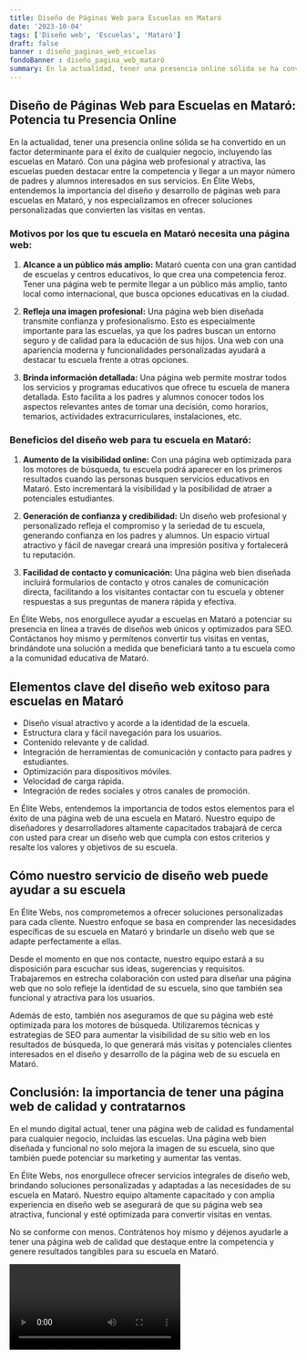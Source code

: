 ```yaml
---
title: Diseño de Páginas Web para Escuelas en Mataró
date: '2023-10-04'
tags: ['Diseño web', 'Escuelas', 'Mataró']
draft: false
banner : diseño_paginas_web_escuelas
fondoBanner : diseño_pagina_web_mataró
summary: En la actualidad, tener una presencia online sólida se ha convertido en un factor determinante para el éxito de cualquier negocio, incluyendo las escuelas en Mataró. Con una página web profesional y atractiva, las escuelas pueden destacar entre la competencia y llegar a un mayor número de padres y alumnos interesados en sus servicios. En Élite Webs, entendemos la importancia del diseño y desarrollo de páginas web para escuelas en Mataró, y nos especializamos en ofrecer soluciones personalizadas que convierten las visitas en ventas.
---
```


## Diseño de Páginas Web para Escuelas en Mataró: Potencia tu Presencia Online

En la actualidad, tener una presencia online sólida se ha convertido en un factor determinante para el éxito de cualquier negocio, incluyendo las escuelas en Mataró. Con una página web profesional y atractiva, las escuelas pueden destacar entre la competencia y llegar a un mayor número de padres y alumnos interesados en sus servicios. En Élite Webs, entendemos la importancia del diseño y desarrollo de páginas web para escuelas en Mataró, y nos especializamos en ofrecer soluciones personalizadas que convierten las visitas en ventas.

### Motivos por los que tu escuela en Mataró necesita una página web:

1. **Alcance a un público más amplio:** Mataró cuenta con una gran cantidad de escuelas y centros educativos, lo que crea una competencia feroz. Tener una página web te permite llegar a un público más amplio, tanto local como internacional, que busca opciones educativas en la ciudad.

2. **Refleja una imagen profesional:** Una página web bien diseñada transmite confianza y profesionalismo. Esto es especialmente importante para las escuelas, ya que los padres buscan un entorno seguro y de calidad para la educación de sus hijos. Una web con una apariencia moderna y funcionalidades personalizadas ayudará a destacar tu escuela frente a otras opciones.

3. **Brinda información detallada:** Una página web permite mostrar todos los servicios y programas educativos que ofrece tu escuela de manera detallada. Esto facilita a los padres y alumnos conocer todos los aspectos relevantes antes de tomar una decisión, como horarios, temarios, actividades extracurriculares, instalaciones, etc.

### Beneficios del diseño web para tu escuela en Mataró:

1. **Aumento de la visibilidad online:** Con una página web optimizada para los motores de búsqueda, tu escuela podrá aparecer en los primeros resultados cuando las personas busquen servicios educativos en Mataró. Esto incrementará la visibilidad y la posibilidad de atraer a potenciales estudiantes.

2. **Generación de confianza y credibilidad:** Un diseño web profesional y personalizado refleja el compromiso y la seriedad de tu escuela, generando confianza en los padres y alumnos. Un espacio virtual atractivo y fácil de navegar creará una impresión positiva y fortalecerá tu reputación.

3. **Facilidad de contacto y comunicación:** Una página web bien diseñada incluirá formularios de contacto y otros canales de comunicación directa, facilitando a los visitantes contactar con tu escuela y obtener respuestas a sus preguntas de manera rápida y efectiva.

En Élite Webs, nos enorgullece ayudar a escuelas en Mataró a potenciar su presencia en línea a través de diseños web únicos y optimizados para SEO. Contáctanos hoy mismo y permítenos convertir tus visitas en ventas, brindándote una solución a medida que beneficiará tanto a tu escuela como a la comunidad educativa de Mataró.

<GifSeo />

<Cta />

## Elementos clave del diseño web exitoso para escuelas en Mataró

- Diseño visual atractivo y acorde a la identidad de la escuela.
- Estructura clara y fácil navegación para los usuarios.
- Contenido relevante y de calidad.
- Integración de herramientas de comunicación y contacto para padres y estudiantes.
- Optimización para dispositivos móviles.
- Velocidad de carga rápida.
- Integración de redes sociales y otros canales de promoción.

En Élite Webs, entendemos la importancia de todos estos elementos para el éxito de una página web de una escuela en Mataró. Nuestro equipo de diseñadores y desarrolladores altamente capacitados trabajará de cerca con usted para crear un diseño web que cumpla con estos criterios y resalte los valores y objetivos de su escuela.

## Cómo nuestro servicio de diseño web puede ayudar a su escuela

En Élite Webs, nos comprometemos a ofrecer soluciones personalizadas para cada cliente. Nuestro enfoque se basa en comprender las necesidades específicas de su escuela en Mataró y brindarle un diseño web que se adapte perfectamente a ellas.

Desde el momento en que nos contacte, nuestro equipo estará a su disposición para escuchar sus ideas, sugerencias y requisitos. Trabajaremos en estrecha colaboración con usted para diseñar una página web que no solo refleje la identidad de su escuela, sino que también sea funcional y atractiva para los usuarios.

Además de esto, también nos aseguramos de que su página web esté optimizada para los motores de búsqueda. Utilizaremos técnicas y estrategias de SEO para aumentar la visibilidad de su sitio web en los resultados de búsqueda, lo que generará más visitas y potenciales clientes interesados en el diseño y desarrollo de la página web de su escuela en Mataró.

## Conclusión: la importancia de tener una página web de calidad y contratarnos

En el mundo digital actual, tener una página web de calidad es fundamental para cualquier negocio, incluidas las escuelas. Una página web bien diseñada y funcional no solo mejora la imagen de su escuela, sino que también puede potenciar su marketing y aumentar las ventas.

En Élite Webs, nos enorgullece ofrecer servicios integrales de diseño web, brindando soluciones personalizadas y adaptadas a las necesidades de su escuela en Mataró. Nuestro equipo altamente capacitado y con amplia experiencia en diseño web se asegurará de que su página web sea atractiva, funcional y esté optimizada para convertir visitas en ventas.

No se conforme con menos. Contrátenos hoy mismo y déjenos ayudarle a tener una página web de calidad que destaque entre la competencia y genere resultados tangibles para su escuela en Mataró.

<Video />

<CtaBot job='Escuelas' city='Mataró'/>

<Gmaps query='Mataró+españa+maps' />